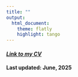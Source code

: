 ```yaml
---
title: ""
output: 
  html_document:
    theme: flatly
    highlight: tango
---
```


#### [*Link to my CV*](https://aaea.execinc.com/edibo/Uploads/Profile_25_06_26_16_12_28_35__207_126_22_254_0.pdf)
#### Last updated: June, 2025

